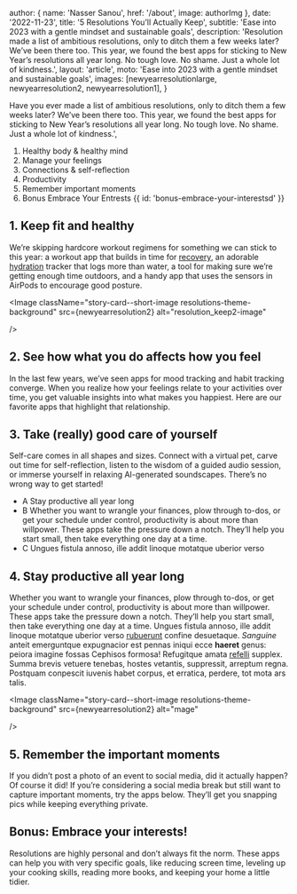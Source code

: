 
  author: { name: 'Nasser Sanou', href: '/about', image: authorImg },
  date: '2022-11-23',
  title: '5 Resolutions You’ll Actually Keep',
  subtitle: 'Ease into 2023 with a gentle mindset and sustainable goals',
  description:
    'Resolution made a list of ambitious resolutions, only to ditch them a few weeks later? We’ve been there too. This year, we found the best apps for sticking to New Year’s resolutions all year long. No tough love. No shame. Just a whole lot of kindness.',
  layout: 'article',
  moto: 'Ease into 2023 with a gentle mindset and sustainable goals',
  images: [newyearresolutionlarge, newyearresolution2, newyearresolution1],
}


Have you ever made a list of ambitious resolutions, only to ditch them a few weeks later? We’ve been there too. This year, we found the best apps for sticking to New Year’s resolutions all year long. No tough love. No shame. Just a whole lot of kindness.',

1. Healthy body & healthy mind
1. Manage your feelings
1. Connections & self-reflection
1. Productivity
1. Remember important moments
1. Bonus Embrace Your Entrests {{ id: 'bonus-embrace-your-interestsd' }}

## 1. Keep fit and healthy

We’re skipping hardcore workout regimens for something we can stick to this year: a workout app that builds in time for [recovery](#),
an adorable [hydration](#) tracker that logs more than water, a tool for making sure we’re getting enough time outdoors, and a handy app
that uses the sensors in AirPods to encourage good posture.

<Image
  className="story-card--short-image  resolutions-theme-background"
  src={newyearresolution2}
  alt="resolution_keep2-image"

/>

## 2. See how what you do affects how you feel

In the last few years, we’ve seen apps for mood tracking and habit tracking converge.
When you realize how your feelings relate to your activities over time, you get valuable insights into what makes you happiest. Here are our favorite apps that highlight that relationship.

## 3. Take (really) good care of yourself

Self-care comes in all shapes and sizes. Connect with a virtual pet, carve out time for self-reflection,
listen to the wisdom of a guided audio session, or immerse yourself in relaxing AI-generated soundscapes. There’s no wrong way to get started!

- A Stay productive all year long
- B Whether you want to wrangle your finances, plow through to-dos, or get your schedule under control, productivity is about more than willpower. These apps take the pressure down a notch. They’ll help you start small, then take everything one day at a time.
- C Ungues fistula annoso, ille addit linoque motatque uberior verso

## 4. Stay productive all year long

Whether you want to wrangle your finances, plow through to-dos, or get your schedule under control, productivity is about more than willpower. These apps take the pressure down a notch. They’ll help you start small, then take everything one day at a time.
Ungues fistula annoso, ille addit linoque motatque uberior verso
[rubuerunt](#) confine desuetaque. _Sanguine_ anteit
emerguntque expugnacior est pennas iniqui ecce **haeret** genus: peiora imagine
fossas Cephisos formosa! Refugitque amata [refelli](#)
supplex. Summa brevis vetuere tenebas, hostes vetantis, suppressit, arreptum
regna. Postquam conpescit iuvenis habet corpus, et erratica, perdere, tot mota
ars talis.

<Image
  className="story-card--short-image  resolutions-theme-background"
  src={newyearresolution2}
  alt="mage"

/>

## 5. Remember the important moments

If you didn’t post a photo of an event to social media, did it actually happen? Of course it did! If you’re considering a social media break but still want to capture important moments, try the apps below. They’ll get you snapping pics while keeping everything private.

## Bonus: Embrace your interests!

Resolutions are highly personal and don’t always fit the norm. These apps can help you with very specific goals, like reducing screen time, leveling up your cooking skills, reading more books, and keeping your home a little tidier.
